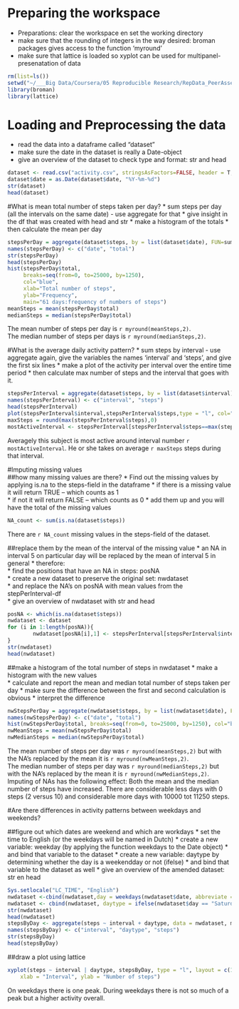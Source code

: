 # Preparing the workspace
* Preparations: clear the workspace en set the working directory 
* make sure that the rounding of integers in the way desired: broman packages gives access to the function 'myround'
* make sure that lattice is loaded so xyplot can be used for multipanel-presenatation of data  
```r
rm(list=ls())
setwd("~/___Big Data/Coursera/05 Reproducible Research/RepData_PeerAssessment1")
library(broman)
library(lattice)
```
# Loading and Preprocessing the data
* read the data into a dataframe called "dataset"  
* make sure the date in the dataset is really a Date-object
* give an overview of the dataset to check type and format: str and head  

```r
dataset <- read.csv("activity.csv", stringsAsFactors=FALSE, header = T, sep = ",")
dataset$date = as.Date(dataset$date, "%Y-%m-%d")
str(dataset)
head(dataset)
```
#What is mean total number of steps taken per day?
* sum steps per day (all the intervals on the same date) - use aggregate for that
* give insight in the df that was created with head and str
* make a histogram of the totals
* then calculate the mean per day

```r
stepsPerDay = aggregate(dataset$steps, by = list(dataset$date), FUN=sum, na.rm=TRUE)
names(stepsPerDay) <- c("date", "total")
str(stepsPerDay)
head(stepsPerDay)
hist(stepsPerDay$total,
     breaks=seq(from=0, to=25000, by=1250), 
     col="blue", 
     xlab="Total number of steps", 
     ylab="Frequency", 
     main="61 days:frequency of numbers of steps")
meanSteps = mean(stepsPerDay$total)
medianSteps = median(stepsPerDay$total)
```

The mean number of steps per day is `r myround(meanSteps,2)`.   
The median number of steps per days is `r myround(medianSteps,2)`.  

#What is the average daily activity pattern?
* sum steps by interval - use aggregate again, give the variables the names 'interval' and 'steps', and give the first six lines
* make a plot of the activity per interval over the entire time period
* then calculate max number of steps and the interval that goes with it.

```r
stepsPerInterval = aggregate(dataset$steps, by = list(dataset$interval), FUN=mean, na.rm=TRUE)
names(stepsPerInterval) <- c("interval", "steps")
head(stepsPerInterval)
plot(stepsPerInterval$interval,stepsPerInterval$steps,type = "l", col="black",  xlab="Intervals", ylab="Number of steps", main="Number of steps per interval")
maxSteps = round(max(stepsPerInterval$steps),0)
mostActiveInterval <- stepsPerInterval[stepsPerInterval$steps==max(stepsPerInterval$steps),1]
```

Averagely this subject is most active around interval number `r mostActiveInterval`. He or she takes on average `r maxSteps` steps during that interval.

#Imputing missing values  
##how many missing values are there?
* Find out the missing values by applying is.na to the steps-field in the dataframe 
* if there is a missing value it will return TRUE -- which counts as 1  
* if not it will return FALSE -- which counts as 0
* add them up and you will have the total of the missing values  
```r
NA_count <- sum(is.na(dataset$steps))
```
There are `r NA_count` missing values in the steps-field of the dataset.

##replace them by the mean of the interval of the missing value 
* an NA in interval 5 on particular day will be replaced by the mean of interval 5 in general 
* therefore:  
* find the positions that have an NA in steps: posNA  
* create a new dataset to preserve the original set: nwdataset  
* and replace the NA's on posNA with mean values from the stepPerInterval-df  
* give an overview of nwdataset with str and head  
```r
posNA <- which(is.na(dataset$steps))
nwdataset <- dataset
for (i in 1:length(posNA)){
        nwdataset[posNA[i],1] <- stepsPerInterval[stepsPerInterval$interval ==                   dataset[posNA[i],3],2]
}
str(nwdataset)
head(nwdataset)
```

##make a histogram of the total number of steps in nwdataset
* make a histogram with the new values  
* calculate and report the mean and median total number of steps taken per day
* make sure the difference between the first and second calculation is obvious
* interpret the difference

```r
nwStepsPerDay = aggregate(nwdataset$steps, by = list(nwdataset$date), FUN=sum)
names(nwStepsPerDay) <- c("date", "total")
hist(nwStepsPerDay$total, breaks=seq(from=0, to=25000, by=1250), col="black",     xlab="Total number of steps", ylab="Frequency", main="Number of steps per day")
nwMeanSteps = mean(nwStepsPerDay$total)
nwMedianSteps = median(nwStepsPerDay$total)
```

The mean number of steps per day was `r myround(meanSteps,2)` but with the NA's replaced by the mean it is `r myround(nwMeanSteps,2)`.  
The median number of steps per day was `r myround(medianSteps,2)` but with the NA's replaced by the mean it is `r myround(nwMedianSteps,2)`.
Imputing of NAs has the following effect: Both the mean and the median number of steps have increased. There are considerable less days with 0 steps (2 versus 10) and considerable more days with 10000 tot 11250 steps.  

#Are there differences in activity patterns between weekdays and weekends?  

##figure out which dates are weekend and which are workdays
* set the time to English (or the weekdays will be named in Dutch)
* create a new variable: weekday (by applying the function weekdays to the Date object) 
* and bind that variable to the dataset
* create a new variable: daytype by determining whether the day is a weekendday or not (ifelse)
* and bind that variable to the dataset as well
* give an overview of the amended dataset: str en head

```r
Sys.setlocale("LC_TIME", "English")
nwdataset <-cbind(nwdataset,day = weekdays(nwdataset$date, abbreviate = FALSE))
nwdataset <- cbind(nwdataset, daytype = ifelse(nwdataset$day == "Saturday" | nwdataset$day == "Sunday", "weekend", "weekday"))
str(nwdataset)
head(nwdataset)
stepsByDay <- aggregate(steps ~ interval + daytype, data = nwdataset, mean)
names(stepsByDay) <- c("interval", "daytype", "steps")
str(stepsByDay)
head(stepsByDay)
```
  
##draw a plot using lattice  
```r
xyplot(steps ~ interval | daytype, stepsByDay, type = "l", layout = c(1, 2), 
    xlab = "Interval", ylab = "Number of steps")
```
  
On weekdays there is one peak. During weekdays there is not so much of a peak but a higher activity overall.



